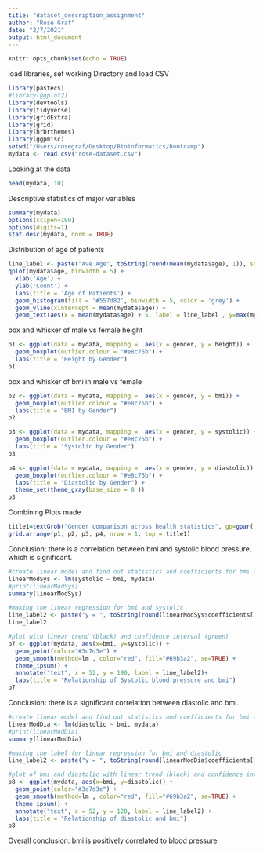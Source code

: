 ```yaml
---
title: "dataset_description_assignment"
author: "Rose Graf"
date: "2/7/2021"
output: html_document
---
```


```r
knitr::opts_chunk$set(echo = TRUE)
```

load libraries, set working Directory and load CSV
```r
library(pastecs)
#library(ggplot2)
library(devtools)
library(tidyverse)
library(gridExtra)
library(grid)
library(hrbrthemes)
library(ggpmisc)
setwd("/Users/rosegraf/Desktop/Bioinformatics/Bootcamp")
mydata <- read.csv("rose-dataset.csv")
```

Looking at the data
```r
head(mydata, 10)

```

Descriptive statistics of major variables
```r
summary(mydata)
options(scipen=100)
options(digits=1)
stat.desc(mydata, norm = TRUE)
```

Distribution of age of patients
```r
line_label <- paste("Ave Age", toString(round(mean(mydata$age), 1)), sep = " ")
qplot(mydata$age, binwidth = 5) + 
  xlab('Age') + 
  ylab('Count') + 
  labs(title = 'Age of Patients') + 
  geom_histogram(fill = '#557d82', binwidth = 5, color = 'grey') +
  geom_vline(xintercept = mean(mydata$age)) + 
  geom_text(aes(x = mean(mydata$age) + 5, label = line_label , y=max(mydata$age) + 13), colour="black", angle=0, vjust = 1.2, text=element_text(size=11))

```
box and whisker of male vs female height
```r
p1 <- ggplot(data = mydata, mapping =  aes(x = gender, y = height)) +
  geom_boxplot(outlier.colour = "#e8c76b") + 
  labs(title = "Height by Gender")
p1
```
box and whisker of bmi in male vs female
```r
p2 <- ggplot(data = mydata, mapping =  aes(x = gender, y = bmi)) +
  geom_boxplot(outlier.colour = "#e8c76b") + 
  labs(title = "BMI by Gender")
p2
```
```r
p3 <- ggplot(data = mydata, mapping =  aes(x = gender, y = systolic)) +
  geom_boxplot(outlier.colour = "#e8c76b") + 
  labs(title = "Systolic by Gender")
p3
```
```r
p4 <- ggplot(data = mydata, mapping =  aes(x = gender, y = diastolic)) +
  geom_boxplot(outlier.colour = "#e8c76b") + 
  labs(title = "Diastolic by Gender") +
  theme_set(theme_gray(base_size = 8 ))
p3
```
Combining Plots made
```r
title1=textGrob("Gender comparison across health statistics", gp=gpar(fontsize=16,font=8))
grid.arrange(p1, p2, p3, p4, nrow = 1, top = title1)

```


Conclusion: there is a correlation between bmi and systolic blood pressure, which is significant. 
```r
#create linear model and find out statistics and coefficients for bmi and systolic
linearModSys <- lm(systolic ~ bmi, mydata)
#print(linearModSys)
summary(linearModSys)

#making the linear regression for bmi and systolic
line_label2 <- paste("y = ", toString(round(linearModSys$coefficients[1], 2)), "+", toString(round(linearModSys$coefficients[2], 2)), "x", sep = " ") 
line_label2

#plot with linear trend (black) and confidence interval (green)
p7 <- ggplot(mydata, aes(x=bmi, y=systolic)) +
  geom_point(color="#3c7d3e") +
  geom_smooth(method=lm , color="red", fill="#69b3a2", se=TRUE) +
  theme_ipsum() +
  annotate("text", x = 52, y = 190, label = line_label2)+ 
  labs(title = "Relationship of Systolic blood pressure and bmi")
p7 


```
Conclusion: there is a significant correlation between diastolic and bmi. 
```r
#create linear model and find out statistics and coefficients for bmi and systolic
linearModDia <- lm(diastolic ~ bmi, mydata)
#print(linearModDia)
summary(linearModDia)

#making the label for linear regression for bmi and diastolic
line_label2 <- paste("y = ", toString(round(linearModDia$coefficients[1], 2)), "+", toString(round(linearModDia$coefficients[2], 2)), "x", sep = " ") 

#plot of bmi and diastolic with linear trend (black) and confidence interval (green)
p8 <- ggplot(mydata, aes(x=bmi, y=diastolic)) +
  geom_point(color="#3c7d3e") +
  geom_smooth(method=lm , color="red", fill="#69b3a2", se=TRUE) +
  theme_ipsum() +
  annotate("text", x = 52, y = 120, label = line_label2) + 
  labs(title = "Relationship of diastolic and bmi")
p8
```

Overall conclusion: bmi is positively correlated to blood pressure

